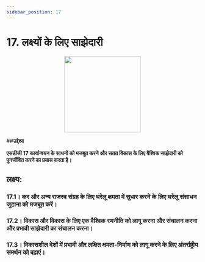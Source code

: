 ```yaml
---
sidebar_position: 17
---
```

# 17. लक्ष्यों के लिए साझेदारी
<p align="center"><img src="https://www.un.org/sustainabledevelopment/wp-content/uploads/2019/08/E-Goal-17-1024x1024.png" width="200" height="200"/></p>

##**उद्देश्य**

**एसडीजी 17 कार्यान्वयन के साधनों को मजबूत करने और सतत विकास के लिए वैश्विक साझेदारी को पुनर्जीवित करने का प्रयास करता है।**

 ## लक्ष्य: 
    
 ### 17.1। कर और अन्य राजस्व संग्रह के लिए घरेलू क्षमता में सुधार करने के लिए घरेलू संसाधन जुटाना को मजबूत करें। 

 ### 17.2। विकास और विकास के लिए एक वैश्विक रणनीति को लागू करना और संचालन करना और प्रभावी साझेदारी का संचालन करना। 

 ### 17.3। विकासशील देशों में प्रभावी और लक्षित क्षमता-निर्माण को लागू करने के लिए अंतर्राष्ट्रीय समर्थन को बढ़ाएं।